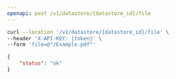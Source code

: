 ```yaml
---
openapi: post /v1/datastore/{datastore_id}/file
---
```



<RequestExample>

```bash Example Request
curl --location '/v1/datastore/{datastore_id}/file' \
--header 'X-API-KEY: {token}' \
--form 'file=@"/Example.pdf"'
```

</RequestExample>


<ResponseExample>

```json Response
{
    "status": "ok"
}
```

</ResponseExample>
